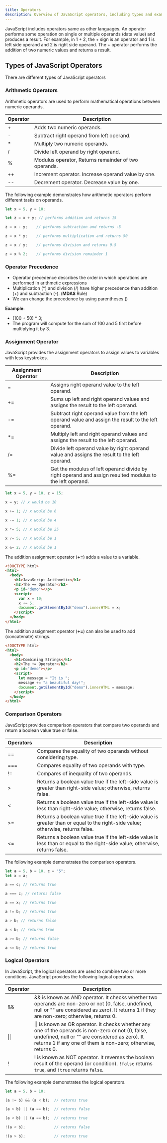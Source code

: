 ```yaml
---
title: Operators
description: Overview of JavaScript operators, including types and examples of arithmetic operations.
---
```


JavaScript includes operators same as other languages. An operator performs some operation on single or multiple operands (data value) and produces a result. For example, in 1 + 2, the + sign is an operator and 1 is left side operand and 2 is right side operand. The + operator performs the addition of two numeric values and returns a result.

## Types of JavaScript Operators

There are different types of JavaScript operators

### Arithmetic Operators

Arithmetic operators are used to perform mathematical operations between numeric operands.

| Operator | Description                                         |
|----------|-----------------------------------------------------|
| +        | Adds two numeric operands.                          |
| -        | Subtract right operand from left operand.           |
| *        | Multiply two numeric operands.                      |
| /        | Divide left operand by right operand.               |
| %        | Modulus operator, Returns remainder of two operands.|
| ++       | Increment operator. Increase operand value by one.  |
| --       | Decrement operator. Decrease value by one.          |

The following example demonstrates how arithmetic operators perform different tasks on operands.

```js
let x = 5, y = 10;

let z = x + y; // performs addition and returns 15

z = x - y;    // performs subtraction and returns -5

z = x * y;    // performs multiplication and returns 50

z = x / y;    // performs division and returns 0.5

z = x % 2;    // performs division remainder 1
```

### Operator Precedence

- Operator precedence describes the order in which operations are performed in arithmetic expressions
- Multiplication (*) and division (/) have higher precedence than addition (+) and subtraction (-). (**MDAS** Rule)
- We can change the precedence by using parentheses ()

**Example**:
  - (100 + 50) * 3;
  - The program will compute for the sum of 100 and 5 first before multiplying it by 3.

### Assignment Operator

JavaScript provides the assignment operators to assign values to variables with less keystrokes.

| Assignment Operator | Description                                                                                             |
|---------------------|---------------------------------------------------------------------------------------------------------|
| =                   | Assigns right operand value to the left operand.                                                        |
| +=                  | Sums up left and right operand values and assigns the result to the left operand.                        |
| -=                  | Subtract right operand value from the left operand value and assign the result to the left operand.     |
| *=                  | Multiply left and right operand values and assigns the result to the left operand.                      |
| /=                  | Divide left operand value by right operand value and assigns the result to the left operand.            |
| %=                  | Get the modulus of left operand divide by right operand and assign resulted modulus to the left operand.|

```js
let x = 5, y = 10, z = 15;

x = y; // x would be 10

x += 1; // x would be 6

x -= 1; // x would be 4

x *= 5; // x would be 25

x /= 5; // x would be 1

x &= 2; // x would be 1
```

The addition assignment operator (**+=**) adds a value to a variable.

```html
<!DOCTYPE html>
<html>
  <body>
    <h1>JavaScript Arithmetic</h1>
    <h2>The += Operator</h2>
    <p id="demo"></p>
    <script>
      var x = 10;
      x += 5;
      document.getElementById("demo").innerHTML = x;
    </script>
  </body>
</html>
```

The addition assignment operator (**+=**) can also be used to add (concatenate) strings.

```html
<!DOCTYPE html>
<html>
  <body>
    <h1>Combining Strings</h1>
    <h2>The += Operator</h2>
    <p id="demo"></p>
    <script>
      let message = "It is ";
      message += "a beautiful day!";
      document.getElementById("demo").innerHTML = message;
    </script>
  </body>
</html>
```

### Comparison Operators

JavaScript provides comparison operators that compare two operands and return a boolean value true or false.

| Operators | Description                                                                                                                     |
|-----------|---------------------------------------------------------------------------------------------------------------------------------|
| ==        | Compares the equality of two operands without considering type.                                                                 |
| ===       | Compares equality of two operands with type.                                                                                    |
| !=        | Compares of inequality of two operands.                                                                                         |
| &gt;      | Returns a boolean value true if the left-side value is greater than right-side value; otherwise, returns false.                 |
| &lt;      | Returns a boolean value true if the left-side value is less than right-side value; otherwise, returns false.                    |
| >=        | Returns a boolean value true if the left-side value is greater than or equal to the right-side value; otherwise, returns false. |
| &lt;=     | Returns a boolean value true if the left-side value is less than or equal to the right-side value; otherwise, returns false.    |

The following example demonstrates the comparison operators.

```js
let a = 5, b = 10, c = "5";
let x = a;

a == c; // returns true

a === c; // returns false

a == x; // returns true

a != b; // returns true 

a > b; // returns false

a < b; // returns true

a >= b; // returns false

a <= b; // returns true

```

### Logical Operators

In JavaScript, the logical operators are used to combine two or more conditions. JavaScript provides the following logical operators.

| Operator | Description                                                                                                                                                                                                          |
|----------|----------------------------------------------------------------------------------------------------------------------------------------------------------------------------------------------------------------------|
| &&       | && is known as AND operator. It checks whether two operands are non-zero or not (0, false, undefined, null or "" are considered as zero). It returns 1 if they are non-zero; otherwise, returns 0.                   |
| &#124;&#124; | &#124;&#124; is known as OR operator. It checks whether any one of the operands is non-zero or not (0, false, undefined, null or "" are considered as zero). It returns 1 if any one of them is non-zero; otherwise, returns 0.|
| !        | ! is known as NOT operator. It reverses the boolean result of the operand (or condition). `!false` returns `true`, and `!true` returns `false`.                                                                      |

The following example demonstrates the logical operators.

```js
let a = 5, b = 10;

(a != b) && (a < b);  // returns true

(a > b) || (a == b);  // returns false

(a < b) || (a == b);  // returns true

!(a < b);             // returns false

!(a > b);             // returns true
```
